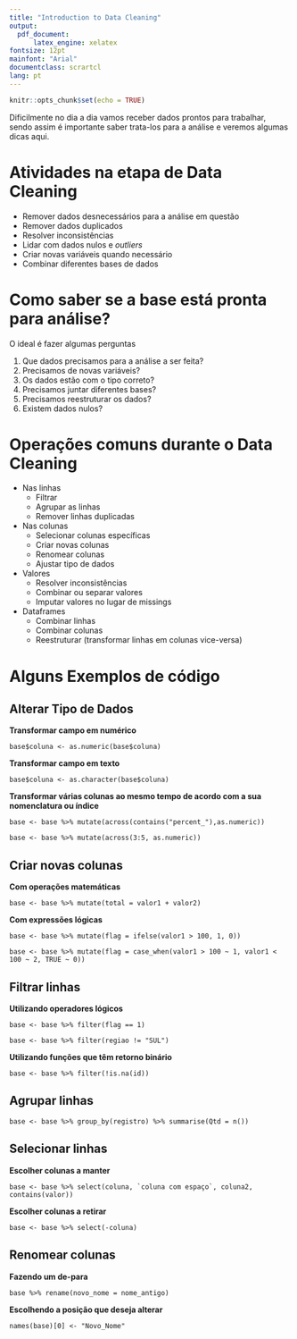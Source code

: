 ```yaml
---
title: "Introduction to Data Cleaning"
output: 
  pdf_document:
      latex_engine: xelatex
fontsize: 12pt
mainfont: "Arial"
documentclass: scrartcl
lang: pt
---
```


```r
knitr::opts_chunk$set(echo = TRUE)
```

Dificilmente no dia a dia vamos receber dados prontos para trabalhar, sendo assim é importante saber trata-los para a análise e veremos algumas dicas aqui.

# Atividades na etapa de Data Cleaning
 
 * Remover dados desnecessários para a análise em questão
 * Remover dados duplicados
 * Resolver inconsistências
 * Lidar com dados nulos e *outliers*
 * Criar novas variáveis quando necessário
 * Combinar diferentes bases de dados
 
# Como saber se a base está pronta para análise?

O ideal é fazer algumas perguntas

1. Que dados precisamos para a análise a ser feita?
2. Precisamos de novas variáveis?
3. Os dados estão com o tipo correto?
4. Precisamos juntar diferentes bases?
5. Precisamos reestruturar os dados?
6. Existem dados nulos?


# Operações comuns durante o Data Cleaning

* Nas linhas
  * Filtrar
  * Agrupar as linhas
  * Remover linhas duplicadas
* Nas colunas
  * Selecionar colunas específicas
  * Criar novas colunas
  * Renomear colunas
  * Ajustar tipo de dados
* Valores
  * Resolver inconsistências
  * Combinar ou separar valores
  * Imputar valores no lugar de missings
* Dataframes
  * Combinar linhas
  * Combinar colunas
  * Reestruturar (transformar linhas em colunas vice-versa)
  

# Alguns Exemplos de código

## Alterar Tipo de Dados

**Transformar campo em numérico**

```base$coluna <- as.numeric(base$coluna)```

**Transformar campo em texto**

```base$coluna <- as.character(base$coluna)```

**Transformar várias colunas ao mesmo tempo de acordo com a sua nomenclatura ou índice**

```base <- base %>% mutate(across(contains("percent_"),as.numeric))```

```base <- base %>% mutate(across(3:5, as.numeric)) ```

## Criar novas colunas

**Com operações matemáticas**

```base <- base %>% mutate(total = valor1 + valor2)```

**Com expressões lógicas**

```base <- base %>% mutate(flag = ifelse(valor1 > 100, 1, 0))```

```base <- base %>% mutate(flag = case_when(valor1 > 100 ~ 1, valor1 < 100 ~ 2, TRUE ~ 0))```

## Filtrar linhas

**Utilizando operadores lógicos**

```base <- base %>% filter(flag == 1)```

```base <- base %>% filter(regiao != "SUL")```

**Utilizando funções que têm retorno binário**

```base <- base %>% filter(!is.na(id))```

## Agrupar linhas

```base <- base %>% group_by(registro) %>% summarise(Qtd = n())```

## Selecionar linhas

**Escolher colunas a manter**

```base <- base %>% select(coluna, `coluna com espaço`, coluna2, contains(valor)) ```

**Escolher colunas a retirar**

```base <- base %>% select(-coluna) ```

## Renomear colunas

**Fazendo um de-para**

```base %>% rename(novo_nome = nome_antigo)```

**Escolhendo a posição que deseja alterar**

```names(base)[0] <- "Novo_Nome"```

